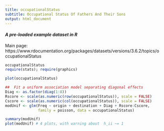```yaml
---
title: occupationalStatus
subtitle: Occupational Status Of Fathers And Their Sons
output: html_document
---
```


#### *A pre-loaded example dataset in R*
Main page: https://www.rdocumentation.org/packages/datasets/versions/3.6.2/topics/occupationalStatus

```r
occupationalStatus
require(stats); require(graphics)

plot(occupationalStatus)

##  Fit a uniform association model separating diagonal effects
Diag <- as.factor(diag(1:8))
Rscore <- scale(as.numeric(row(occupationalStatus)), scale = FALSE)
Cscore <- scale(as.numeric(col(occupationalStatus)), scale = FALSE)
modUnif <- glm(Freq ~ origin + destination + Diag + Rscore:Cscore,
               family = poisson, data = occupationalStatus)

summary(modUnif)
plot(modUnif) # 4 plots, with warning about  h_ii ~= 1
```
